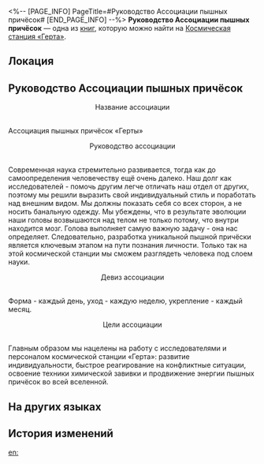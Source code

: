 <%-- [PAGE_INFO]
PageTitle=#Руководство Ассоциации пышных причёсок#
[END_PAGE_INFO] --%>
{{Дополнить}}
{{Книга Инфобокс
|id           = 147
|partIds      = 190300
|Название     = 
|Изображение  = Журнал с КСГ.png
|Мир          = Космическая станция «Герта»
|Томов        = 1
|Автор        = <!--нужно добавить-->
|Описание     = Руководство Ассоциации пышных причёсок космической станции, содержат крайне субъективные мнения.
|Том1         = {{tx}}
|Источник1    = {{tx|Отсутствует источник}}
|Персонажи    = 
|Фракции      = 
}}
'''Руководство Ассоциации пышных причёсок''' — одна из [[Книги|книг]], которую можно найти на [[Космическая станция «Герта»]].

==Локация==
{{Отметка карты|<!--название карты-->|<!--id отметки-->}}

==Руководство Ассоциации пышных причёсок==
<div align="center">Название ассоциации</div><br />Ассоциация пышных причёсок «Герты»

<div align="center">Руководство ассоциации</div><br />Современная наука стремительно развивается, тогда как до самоопределения человечеству ещё очень далеко. Наш долг как исследователей - помочь другим легче отличать наш отдел от других, поэтому мы решили выразить свой индивидуальный стиль и поработать над внешним видом. Мы должны показать себя со всех сторон, а не носить банальную одежду. Мы убеждены, что в результате эволюции наши головы возвышаются над телом не только потому, что внутри находится мозг. Голова выполняет самую важную задачу - она нас определяет. Следовательно, разработка уникальной пышной причёски является ключевым этапом на пути познания личности. Только так на этой космической станции мы сможем разглядеть человека под слоем науки.

<div align="center">Девиз ассоциации</div><br />Форма - каждый день, уход - каждую неделю, укрепление - каждый месяц.

<div align="center">Цели ассоциации</div><br />Главным образом мы нацелены на работу с исследователями и персоналом космической станции «Герта»: развитие индивидуальности, быстрое реагирование на конфликтные ситуации, освоение техники химической завивки и продвижение энергии пышных причёсок во всей вселенной.

==На других языках==
{{На других языках
|en   = The Curlcademy Guidelines
|zhs  = 爆炸头协会纲领
|zht  = 爆炸頭協會綱領
|ja   = アフロ協会綱領
|ko   = 폭탄 머리 협회 강령
|es   = Directrices de la Asociación de Amigos de la Permanente
|fr   = Guide de l'Association de la coupe disco
|ru   = Руководство Ассоциации пышных причёсок
|th   = หลักการของสมาคมคนหัวฟู
|vi   = Cương Lĩnh Hiệp Hội Đầu Xù
|de   = Die Richtlinien der Dauerwelle-Vereinigung
|id   = Pedoman Asosiasi Gaya Rambut Kribo
|pt   = Regras da Associação do Cabelo Crespo
}}

==История изменений==
{{История изменений|3.5}}

[[en:]]